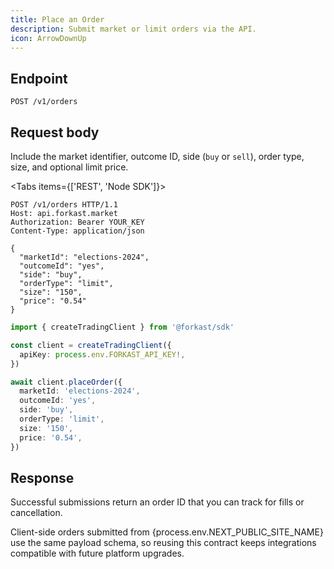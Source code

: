```yaml
---
title: Place an Order
description: Submit market or limit orders via the API.
icon: ArrowDownUp
---
```



## Endpoint

`POST /v1/orders`

## Request body

Include the market identifier, outcome ID, side (`buy` or `sell`), order type, size, and optional limit price.

<Tabs items={['REST', 'Node SDK']}>
  <Tab>

```http
POST /v1/orders HTTP/1.1
Host: api.forkast.market
Authorization: Bearer YOUR_KEY
Content-Type: application/json

{
  "marketId": "elections-2024",
  "outcomeId": "yes",
  "side": "buy",
  "orderType": "limit",
  "size": "150",
  "price": "0.54"
}
```

  </Tab>
  <Tab>

```ts
import { createTradingClient } from '@forkast/sdk'

const client = createTradingClient({
  apiKey: process.env.FORKAST_API_KEY!,
})

await client.placeOrder({
  marketId: 'elections-2024',
  outcomeId: 'yes',
  side: 'buy',
  orderType: 'limit',
  size: '150',
  price: '0.54',
})
```

  </Tab>
</Tabs>

## Response

Successful submissions return an order ID that you can track for fills or cancellation.

<Callout type="info" title="Tip">
  Client-side orders submitted from {process.env.NEXT_PUBLIC_SITE_NAME} use the same
  payload schema, so reusing this contract keeps integrations compatible with
  future platform upgrades.
</Callout>
